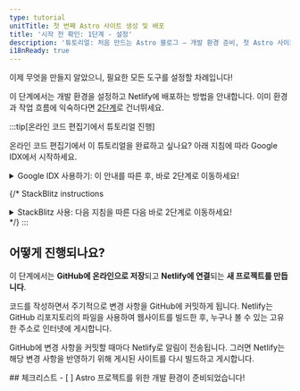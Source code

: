 ```yaml
---
type: tutorial
unitTitle: 첫 번째 Astro 사이트 생성 및 배포
title: '시작 전 확인: 1단계 - 설정'
description: '튜토리얼: 처음 만드는 Astro 블로그 — 개발 환경 준비, 첫 Astro 사이트 제작 및 배포'
i18nReady: true
---
```


이제 무엇을 만들지 알았으니, 필요한 모든 도구를 설정할 차례입니다!

이 단계에서는 개발 환경을 설정하고 Netlify에 배포하는 방법을 안내합니다. 이미 환경과 작업 흐름에 익숙하다면 [2단계](/ko/tutorial/2-pages/)로 건너뛰세요.

:::tip[온라인 코드 편집기에서 튜토리얼 진행]

온라인 코드 편집기에서 이 튜토리얼을 완료하고 싶나요? 아래 지침에 따라 Google IDX에서 시작하세요.

<details>
<summary>Google IDX 사용하기: 이 안내를 따른 후, 바로 2단계로 이동하세요!</summary>

**IDX 설정**

<Steps>
1. [IDX의 새 작업 공간에서 "Empty Project" 템플릿을 실행하기 위해](https://astro.new/minimal?on=idx) 외부 링크를 따라가세요.

2. 아직 로그인하지 않았다면 안내에 따라 Google 계정에 로그인하세요.

3. 기본 이름인 "Empty Project"에서 변경하고 싶다면 프로젝트 이름을 입력하세요. **Create**를 클릭하세요.

4. 작업 공간이 생성될 때까지 기다리세요. 30 ~ 60초 정도 걸릴 수 있습니다. 모든 과정이 순조롭게 진행되면 온라인 코드 편집기에 Astro 프로젝트가 로드된 것을 확인할 수 있습니다.

5. IDX가 두 스크립트를 실행할 때까지 기다리세요. 하나는 Astro를 설치하는 스크립트이며, 다른 하나는 개발 서버를 시작하는 스크립트입니다. Astro가 설치되기 전에 작업 공간이 로드되면 "couldn't find Astro"라는 메시지가 잠시 나타날 수 있습니다. 이 메시지가 자동으로 사라지지 않으면 무시하고 취소해도 됩니다.
</Steps>

**코드 변경**

모든 과정이 순조롭게 진행되면 웹사이트의 실시간 미리보기와 `src/pages/index.astro` 파일의 코드가 분할 화면으로 함께 실행되는 것을 확인할 수 있습니다. ["첫 번째 Astro 코드 작성하기"](/ko/tutorial/1-setup/3/)의 안내에 따라 이 파일을 수정해 보세요.

**Github 리포지토리 생성**

<Steps>
1. 세로 메뉴 바에서 "Source Control" 탐색 항목으로 이동하거나, <kbd>CTRL + SHIFT + G</kbd> 키를 눌러 메뉴를 여세요.

2. GitHub에 게시하기 위한 옵션을 선택하세요. 그러면 GitHub 계정에 새 리포지토리가 생성됩니다.
3. 안내에 따라 GitHub 계정에 로그인하세요.
4. 로그인 후, IDX 탭으로 돌아가 새 리포지토리의 이름을 지정하고, 비공개 또는 공개 리포지토리 여부를 선택할 수 있습니다. 이 튜토리얼에서는 원하는 이름과 유형의 리포지토리를 선택할 수 있습니다.
5. IDX는 첫 커밋을 생성하고, 프로젝트를 새 Github 리포지토리에 게시할 것입니다.
6. 앞으로는 GitHub에 커밋할 변경 사항이 있을 때마다 Source Control 탐색 아이콘에 숫자가 표시됩니다. 이 숫자는 마지막 커밋 이후 변경된 파일의 개수입니다. 이 탭으로 이동하여 커밋과 게시를 수행하면 커밋 메시지를 입력하고 리포지토리를 업데이트할 수 있습니다.
</Steps>

**사이트 배포**

개발하는 동안 Netlify에 배포하여 실시간 게시 버전의 사이트를 확인하고 싶다면, 1단계의 [사이트를 웹에 배포하기](/ko/tutorial/1-setup/5/)를 확인하세요.

그렇지 않다면, [2단계](/ko/tutorial/2-pages/)로 건너뛰어 Astro를 사용해 빌드를 시작하세요.

</details>

{/* StackBlitz instructions 
<details>
<summary>StackBlitz 사용: 다음 지침을 따른 다음 바로 2단계로 이동하세요!</summary>

**StackBlitz 설정**

<Steps>
1. [StackBlitz에서 "Empty Project" 템플릿 열기](https://astro.new/minimal?on=stackblitz)를 위해 외부 링크를 따라가세요.

2. GitHub 자격 증명을 사용하여 로그인하려면 오른쪽 상단의 "Sign in"을 클릭하세요.

3. StackBlitz 편집기 창의 왼쪽 상단에서 템플릿을 "fork"하려면 클릭하세요 (자신의 계정 대시보드에 저장).

4. 프로젝트가 로드될 때까지 기다리면 "Empty Project" 스타터의 실시간 미리보기가 표시됩니다.
</Steps>

**변경**

파일 창에 `src/pages/index.astro`가 표시되어야 합니다. 클릭하여 열고 [Astro의 첫 번째 줄 작성](/ko/tutorial/1-setup/3/)을 따라 이 파일을 변경합니다.

**GitHub 저장소 생성**

<Steps>
1. 파일 목록 상단의 <kbd>Connect Repository</kbd> 버튼을 누르고 저장소의 새 이름을 입력한 후 <kbd>Create repo & push</kbd>를 클릭하세요.

2. GitHub에 다시 커밋할 변경 사항이 있으면 작업 공간 왼쪽 상단에 "Commit" 버튼이 나타납니다. 이를 클릭하면 커밋 메시지를 입력하고 저장소를 업데이트할 수 있습니다.
</Steps>

**사이트 배포**

작업하는 동안 사이트의 라이브 게시 버전을 Netlify에 배포하고 싶다면, 1단원의 [웹에 사이트 배포하기](/ko/tutorial/1-setup/5/)를 진행하세요.

그렇지 않으면 [2단계](/ko/tutorial/2-pages/)로 건너뛰어 Astro로 구축을 시작하세요!

</details>
*/}
:::

## 어떻게 진행되나요?

이 단계에서는 **GitHub에 온라인으로 저장**되고 **Netlify에 연결**되는 **새 프로젝트를 만듭니다**.

코드를 작성하면서 주기적으로 변경 사항을 GitHub에 커밋하게 됩니다. Netlify는 GitHub 리포지토리의 파일을 사용하여 웹사이트를 빌드한 후, 누구나 볼 수 있는 고유한 주소로 인터넷에 게시합니다.

GitHub에 변경 사항을 커밋할 때마다 Netlify로 알림이 전송됩니다. 그러면 Netlify는 해당 변경 사항을 반영하기 위해 게시된 사이트를 다시 빌드하고 게시합니다.

<Box icon="check-list">
## 체크리스트

<Checklist>
- [ ] Astro 프로젝트를 위한 개발 환경이 준비되었습니다!
</Checklist>
</Box>
